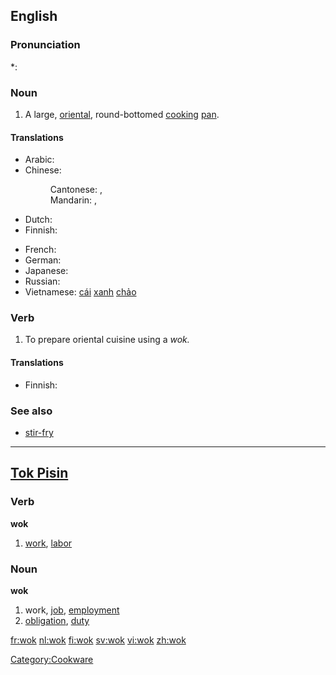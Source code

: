 ==English==

===Pronunciation===
*: {{rhymes|ɒk}}

===Noun===
{{en-noun}}

# A large, [[oriental]], round-bottomed [[cook]]ing [[pan]].

====Translations====
{{trans-top|large round pan}}
* Arabic: {{t|ar|ووك|m|tr=wuuk|sc=Arab}}
* Chinese:
*: Cantonese: {{tø|yue|鑊}},  {{tø|yue|鑊|tr=wok6}}
*: Mandarin: {{t|zh|鑊|sc=Hani}},  {{t|zh|镬|tr=huò|sc=Hani}}
* Dutch: {{t+|nl|wok|m}}
* Finnish: {{t-|fi|wokkipannu}}
{{trans-mid}}
* French: {{t+|fr|wok|m}}
* German: {{t|de|Wok|m}}
* Japanese: {{t|ja|中華鍋|tr=ちゅうかなべ, Chūka-nabe|sc=Jpan}}
* Russian: {{t|ru|вок|m|tr=vok|sc=Cyrl}}
* Vietnamese: [[cái]] [[xanh]] [[chảo]]
{{trans-bottom}}

===Verb===
{{en-verb|woks|woking|woked}}

# To prepare oriental cuisine using a ''wok.''

====Translations====
{{trans-top|to use a wok}}
* Finnish: {{t-|fi|wokata}}
{{trans-mid}}
{{trans-bottom}}

===See also===
* [[stir-fry]]

[[Category:Cookware]]

----

==[[Tok Pisin]]==

===Verb===
'''wok'''

# [[work]], [[labor]]

===Noun===
'''wok'''

# work, [[job]], [[employment]]
# [[obligation]], [[duty]]

[[fr:wok]]
[[nl:wok]]
[[fi:wok]]
[[sv:wok]]
[[vi:wok]]
[[zh:wok]]